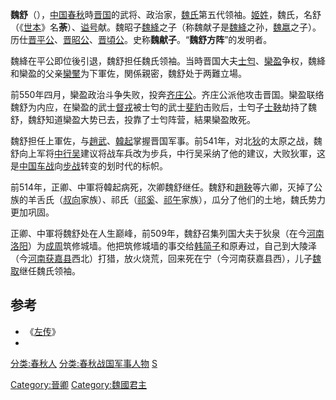 {{Otheruses|魏舒 (消歧義)|subject=春秋時的魏舒|other=其他時代的魏舒}}

{{模板:Infobox 先秦人物
|名稱=魏舒
|姓=[[姬姓|姬]]
|氏=[[魏氏|魏]]
|名=舒
|字=
|别名=魏獻子、魏荼
|别字=
|諡号=獻
|官位=[[晉國|晉國]][[中軍將|中軍將]]
|時代=春秋
|國家=晉國
|身份=卿
|出生=
|逝世=前509年
|父=[[魏絳|魏絳]]
|子女=[[魏取|魏取]]
}}
'''魏舒'''（{{bd|約前565年||前509年}}），[[中国|中国]][[春秋时期|春秋]]時[[晋国|晋国]]的武将、政治家，[[魏國君主|魏氏]]第五代领袖。[[姬姓|姬姓]]，魏氏，名舒（《[[世本|世本]]》名'''荼'''）、[[谥号|谥号]]献。魏昭子[[魏絳|魏絳]]之子（{{Wikisource history|史記|044|魏世家}}称魏献子是[[魏絳|魏絳]]之孙，[[魏嬴|魏嬴]]之子）。历仕[[晋平公|晋平公]]、[[晋昭公|晋昭公]]、[[晋頃公|晋頃公]]。史称'''魏献子'''。“'''魏舒方阵'''”的发明者。

魏絳在平公即位後引退，魏舒担任魏氏领袖。当時晋国大夫[[士匄|士匄]]、[[栾怀子|欒盈]]争权，魏絳和欒盈的父亲[[欒黶|欒黶]]为下軍佐，関係親密，魏舒处于两難立場。

前550年四月，欒盈政治斗争失败，投奔[[姜光|齐庄公]]。齐庄公派他攻击晋国。欒盈联络魏舒为内应，在欒盈的武士[[督戎|督戎]]被士匄的武士[[斐豹|斐豹]]击败后，士匄子[[士鞅|士鞅]]劫持了魏舒，魏舒知道欒盈大势已去，投靠了士匄阵营，結果欒盈敗死。

魏舒担任上軍佐，与[[趙武|趙武]]、[[韓起|韓起]]掌握晋国军事。前541年，对北[[狄|狄]]的太原之战，魏舒向上军将[[中行吴|中行吴]]建议将战车兵改为步兵，中行吴采纳了他的建议，大败狄軍，这是[[中国|中国]][[车战|车战]]向[[步兵|步战]]转变的划时代的标帜。

前514年，正卿、中軍将韓起病死，次卿魏舒继任。魏舒和[[趙鞅|趙鞅]]等六卿，灭掉了公族的羊舌氏（[[叔向|叔向]]家族）、祁氏（[[祁奚|祁奚]]、[[祁午|祁午]]家族），瓜分了他们的土地，魏氏势力更加巩固。

正卿、中軍将魏舒处在人生巅峰，前509年，魏舒召集列国大夫于狄泉（在今[[河南|河南]][[洛阳|洛阳]]）为[[成周|成周]]筑修城墙。他把筑修城墙的事交给[[韩简子|韩简子]]和原寿过，自己到大陵泽（今[[河南|河南]][[获嘉县|获嘉县]]西北）打猎，放火烧荒，回来死在宁（今河南获嘉县西），儿子[[魏取|魏取]]继任魏氏领袖。

{{中国皇帝|[[魏昭子|魏昭子]]魏絳|子[[魏简子|魏简子]]魏取|[[魏國君主|魏氏领袖]]|約前565年—前509年}}

{{start box}}
{{s-before|[[韩起|韩起]]}}
{{s-title|[[春秋时期|春秋]][[晉國|晉國]]正卿|前514年—前509年}}
{{s-after|[[士鞅|士鞅]]}}
{{end box}}
{{魏国君主}}

==参考==
* 《[[左传|左传]]》
* {{Wikisource history|史記|044|魏世家}}
[[分类:春秋人|分类:春秋人]]
[[Category:晉卿|Category:晉卿]]
[[分类:春秋战国军事人物|分类:春秋战国军事人物]]
[[Category:魏國君主|Category:魏國君主]]
[[分類:魏姓|S]]